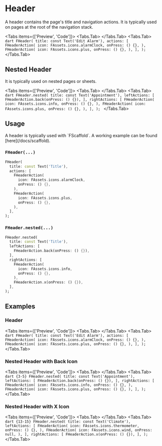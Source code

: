 
# Header
A header contains the page's title and navigation actions.
It is typically used on pages at the root of the navigation stack.

<LinkBadgeGroup>
    <LinkBadge label="API Reference" href="https://pub.dev/documentation/forui/latest/forui.widgets.header/forui.widgets.header-library.html"/>
</LinkBadgeGroup>

<Tabs items={['Preview', 'Code']}>
  <Tabs.Tab>
    <Widget name='header'/>
  </Tabs.Tab>
  <Tabs.Tab>
        ```dart
        FHeader(
          title: const Text('Edit Alarm'),
          actions: [
            FHeaderAction(
              icon: FAssets.icons.alarmClock,
              onPress: () {},
            ),
            FHeaderAction(
              icon: FAssets.icons.plus,
              onPress: () {},
            ),
          ],
        );
        ```
  </Tabs.Tab>
</Tabs>

## Nested Header

It is typically used on nested pages or sheets.

<Tabs items={['Preview', 'Code']}>
    <Tabs.Tab>
        <Widget name='header'  variant='nested'/>
    </Tabs.Tab>
    <Tabs.Tab>
        ```dart
        FHeader.nested(
          title: const Text('Appointment'),
          leftActions: [
            FHeaderAction.back(onPress: () {}),
          ],
          rightActions: [
            FHeaderAction(
              icon: FAssets.icons.info,
              onPress: () {},
            ),
            FHeaderAction(
              icon: FAssets.icons.plus,
              onPress: () {},
            ),
          ],
        );
        ```
    </Tabs.Tab>
</Tabs>

## Usage

<Callout type="info">
    A header is typically used with `FScaffold`. A working example can be found [here](/docs/scaffold).
</Callout>

### `FHeader(...)`

```dart
FHeader(
  title: const Text('Title'),
  actions: [
    FHeaderAction(
      icon: FAssets.icons.alarmClock,
      onPress: () {},
    ),
    FHeaderAction(
      icon: FAssets.icons.plus,
      onPress: () {},
    ),
  ],
);
```

### `FHeader.nested(...)`

```dart
FHeader.nested(
  title: const Text('Title'),
  leftActions: [
    FHeaderAction.back(onPress: () {}),
  ],
  rightActions: [
    FHeaderAction(
      icon: FAssets.icons.info,
      onPress: () {},
    ),
    FHeaderAction.x(onPress: () {}),
  ],
);
```

## Examples

### Header
<Tabs items={['Preview', 'Code']}>
  <Tabs.Tab>
    <Widget name='header'/>
  </Tabs.Tab>
  <Tabs.Tab>
        ```dart
        FHeader(
          title: const Text('Edit Alarm'),
          actions: [
            FHeaderAction(
              icon: FAssets.icons.alarmClock,
              onPress: () {},
            ),
            FHeaderAction(
              icon: FAssets.icons.plus,
              onPress: () {},
            ),
          ],
        );
        ```
  </Tabs.Tab>
</Tabs>

### Nested Header with Back Icon
<Tabs items={['Preview', 'Code']}>
  <Tabs.Tab>
    <Widget name='header' variant='nested' />
  </Tabs.Tab>
  <Tabs.Tab>
        ```dart {3-5}
        FHeader.nested(
          title: const Text('Appointment'),
          leftActions: [
            FHeaderAction.back(onPress: () {}),
          ],
          rightActions: [
            FHeaderAction(
              icon: FAssets.icons.info,
              onPress: () {},
            ),
            FHeaderAction(
              icon: FAssets.icons.plus,
              onPress: () {},
            ),
          ],
        );
        ```
  </Tabs.Tab>
</Tabs>

### Nested Header with X Icon
<Tabs items={['Preview', 'Code']}>
  <Tabs.Tab>
    <Widget name='header' variant='nested-x' />
  </Tabs.Tab>
  <Tabs.Tab>
        ```dart {13-15}
        FHeader.nested(
          title: const Text('Climate'),
          leftActions: [
            FHeaderAction(
              icon: FAssets.icons.thermometer,
              onPress: () {},
            ),
            FHeaderAction(
              icon: FAssets.icons.wind,
              onPress: null,
            ),
          ],
          rightActions: [
            FHeaderAction.x(onPress: () {}),
          ],
        );
        ```
  </Tabs.Tab>
</Tabs>
